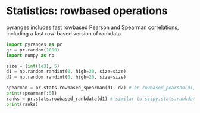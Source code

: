 # Statistics: rowbased operations

pyranges includes fast rowbased Pearson and Spearman correlations, including a
fast row-based version of rankdata.

```python
import pyranges as pr
gr = pr.random(1000)
import numpy as np

size = (int(1e3), 5)
d1 = np.random.randint(0, high=20, size=size)
d2 = np.random.randint(0, high=20, size=size)

spearman = pr.stats.rowbased_spearman(d1, d2) # or rowbased_pearson(d1, d2)
print(spearman[:5])
ranks = pr.stats.rowbased_rankdata(d1) # similar to scipy.stats.rankdata
print(ranks)
```
